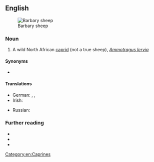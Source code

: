 ==English==
[[File:Barbary Sheep Tennoji.jpg|thumb|Barbary sheep]]

===Noun===
{{en-noun|Barbary sheep}}

# A wild North African [[caprid]] (not a true sheep), ''[[Ammotragus lervia]]''

====Synonyms====
* {{sense|caprid}} {{l|en|aoudad}}

====Translations====
{{trans-top|''Ammotragus lervia''}}
* German: {{t|de|Berberschaf|n}}, {{t|de|Mähnenschaf|n}}, {{t|de|Mähnenspringer|m}}
* Irish: {{t|ga|caora Bharbarach|f}}
{{trans-mid}}
* Russian: {{t|ru|гривистый баран|sc=Cyrl}}
{{trans-bottom}}

===Further reading===
* {{pedialite}}
* {{specieslite|Ammotragus lervia}}
* {{comcatlite|Ammotragus lervia}}

[[Category:en:Caprines]]